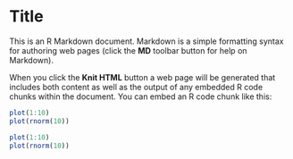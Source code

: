 Title
========================================================

This is an R Markdown document. Markdown is a simple formatting syntax for authoring web pages (click the **MD** toolbar button for help on Markdown).

When you click the **Knit HTML** button a web page will be generated that includes both content as well as the output of any embedded R code chunks within the document. You can embed an R code chunk like this:

```r
plot(1:10)
plot(rnorm(10))
```

```r
plot(1:10)
plot(rnorm(10))
```

